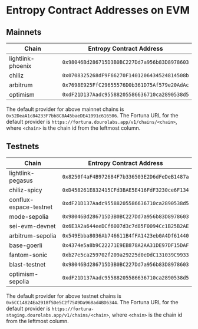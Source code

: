 # Entropy Contract Addresses on EVM

## Mainnets

| Chain             | Entropy Contract Address                     |
| ----------------- | -------------------------------------------- |
| lightlink-phoenix | `0x98046Bd286715D3B0BC227Dd7a956b83D8978603` |
| chiliz            | `0x0708325268dF9F66270F1401206434524814508b` |
| arbitrum          | `0x7698E925FfC29655576D0b361D75Af579e20AdAc` |
| optimism          | `0xdF21D137Aadc95588205586636710ca2890538d5` |

The default provider for above mainnet chains is `0x52DeaA1c84233F7bb8C8A45baeDE41091c616506`. The Fortuna URL for the default provider is `https://fortuna.dourolabs.app/v1/chains/<chain>`,
where `<chain>` is the chain id from the leftmost column.

## Testnets

| Chain                  | Entropy Contract Address                     |
| ---------------------- | -------------------------------------------- |
| lightlink-pegasus      | `0x8250f4aF4B972684F7b336503E2D6dFeDeB1487a` |
| chiliz-spicy           | `0xD458261E832415CFd3BAE5E416FdF3230ce6F134` |
| conflux-espace-testnet | `0xdF21D137Aadc95588205586636710ca2890538d5` |
| mode-sepolia           | `0x98046Bd286715D3B0BC227Dd7a956b83D8978603` |
| sei-evm-devnet         | `0x6E3A2a644eeDCf6007d3c7d85F0094Cc1B25B2AE` |
| arbitrum-sepolia       | `0x549Ebba8036Ab746611B4fFA1423eb0A4Df61440` |
| base-goerli            | `0x4374e5a8b9C22271E9EB878A2AA31DE97DF15DAF` |
| fantom-sonic           | `0xb27e5ca259702f209a29225d0eDdC131039C9933` |
| blast-testnet          | `0x98046Bd286715D3B0BC227Dd7a956b83D8978603` |
| optimism-sepolia       | `0xdF21D137Aadc95588205586636710ca2890538d5` |

The default provider for above testnet chains is `0x6CC14824Ea2918f5De5C2f75A9Da968ad4BD6344`. The Fortuna URL for the default provider is `https://fortuna-staging.dourolabs.app/v1/chains/<chain>`,
where `<chain>` is the chain id from the leftmost column.
